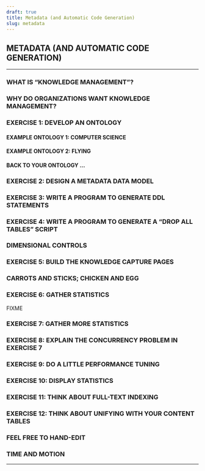```yaml
---
draft: true
title: Metadata (and Automatic Code Generation)
slug: metadata
---
```



## METADATA (AND AUTOMATIC CODE GENERATION)

------------------------------------------------------------------------

### WHAT IS “KNOWLEDGE MANAGEMENT”?

### WHY DO ORGANIZATIONS WANT KNOWLEDGE MANAGEMENT?

### EXERCISE 1: DEVELOP AN ONTOLOGY

#### EXAMPLE ONTOLOGY 1: COMPUTER SCIENCE

#### EXAMPLE ONTOLOGY 2: FLYING

#### BACK TO YOUR ONTOLOGY …

### EXERCISE 2: DESIGN A METADATA DATA MODEL

### EXERCISE 3: WRITE A PROGRAM TO GENERATE DDL STATEMENTS

### EXERCISE 4: WRITE A PROGRAM TO GENERATE A “DROP ALL TABLES” SCRIPT

### DIMENSIONAL CONTROLS

### EXERCISE 5: BUILD THE KNOWLEDGE CAPTURE PAGES

### CARROTS AND STICKS; CHICKEN AND EGG

### EXERCISE 6: GATHER STATISTICS

FIXME

### EXERCISE 7: GATHER MORE STATISTICS

### EXERCISE 8: EXPLAIN THE CONCURRENCY PROBLEM IN EXERCISE 7

### EXERCISE 9: DO A LITTLE PERFORMANCE TUNING

### EXERCISE 10: DISPLAY STATISTICS

### EXERCISE 11: THINK ABOUT FULL-TEXT INDEXING

### EXERCISE 12: THINK ABOUT UNIFYING WITH YOUR CONTENT TABLES

### FEEL FREE TO HAND-EDIT

### TIME AND MOTION

------------------------------------------------------------------------
